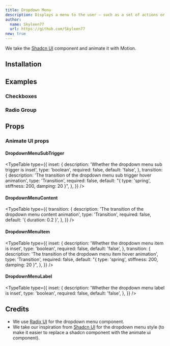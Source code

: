 ```yaml
---
title: Dropdown Menu
description: Displays a menu to the user — such as a set of actions or functions — triggered by a button.
author:
  name: Skyleen77
  url: https://github.com/Skyleen77
new: true
---
```


We take the [Shadcn UI](https://ui.shadcn.com/docs/components/dropdown-menu) component and animate it with Motion.

<ComponentPreview name="radix-dropdown-menu-demo" />

## Installation

<ComponentInstallation name="radix-dropdown-menu" />

## Examples

### Checkboxes

<ComponentPreview name="radix-dropdown-menu-checkboxes-demo" />

### Radio Group

<ComponentPreview name="radix-dropdown-menu-radio-group-demo" />

## Props

<div className="flex flex-row gap-x-3">
  <ExternalLink
    href="https://www.radix-ui.com/primitives/docs/components/dropdown-menu"
    text="Docs"
  />
  <ExternalLink
    href="https://www.radix-ui.com/primitives/docs/components/dropdown-menu#api-reference"
    text="API Reference"
  />
</div>

### Animate UI props

#### DropdownMenuSubTrigger

<TypeTable
  type={{
    inset: {
      description: 'Whether the dropdown menu sub trigger is inset',
      type: 'boolean',
      required: false,
      default: 'false',
    },
    transition: {
      description:
        'The transition of the dropdown menu sub trigger hover animation',
      type: 'Transition',
      required: false,
      default: "{ type: 'spring', stiffness: 200, damping: 20 }",
    },
  }}
/>

#### DropdownMenuContent

<TypeTable
  type={{
    transition: {
      description: 'The transition of the dropdown menu content animation',
      type: 'Transition',
      required: false,
      default: '{ duration: 0.2 }',
    },
  }}
/>

#### DropdownMenuItem

<TypeTable
  type={{
    inset: {
      description: 'Whether the dropdown menu item is inset',
      type: 'boolean',
      required: false,
      default: 'false',
    },
    transition: {
      description: 'The transition of the dropdown menu item hover animation',
      type: 'Transition',
      required: false,
      default: "{ type: 'spring', stiffness: 200, damping: 20 }",
    },
  }}
/>

#### DropdownMenuLabel

<TypeTable
  type={{
    inset: {
      description: 'Whether the dropdown menu label is inset',
      type: 'boolean',
      required: false,
      default: 'false',
    },
  }}
/>

## Credits

- We use [Radix UI](https://www.radix-ui.com/primitives/docs/components/dropdown-menu) for the dropdown menu component.
- We take our inspiration from [Shadcn UI](https://ui.shadcn.com/docs/components/dropdown-menu) for the dropdown menu style (to make it easier to replace a shadcn component with the animate ui component).
